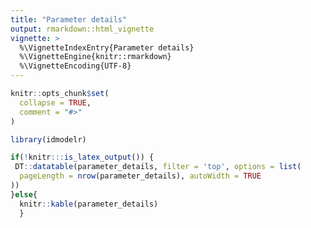 ```yaml
---
title: "Parameter details"
output: rmarkdown::html_vignette
vignette: >
  %\VignetteIndexEntry{Parameter details}
  %\VignetteEngine{knitr::rmarkdown}
  %\VignetteEncoding{UTF-8}
---
```


```r
knitr::opts_chunk$set(
  collapse = TRUE,
  comment = "#>"
)
```

```r
library(idmodelr)
```


```r
if(!knitr:::is_latex_output()) {
 DT::datatable(parameter_details, filter = 'top', options = list(
  pageLength = nrow(parameter_details), autoWidth = TRUE
))
}else{
  knitr::kable(parameter_details)
  }
```
